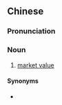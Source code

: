 {{also|市场价值}}
==Chinese==
{{zh-forms|s=市场价值|type=22}}

===Pronunciation===
{{zh-pron
|m=shì場 jiàzhí
|c=si5 coeng4 gaa3 zik6
|cat=n
}}

===Noun===
{{zh-noun}}

# [[market value]]

====Synonyms====
* {{zh-l|市值}}